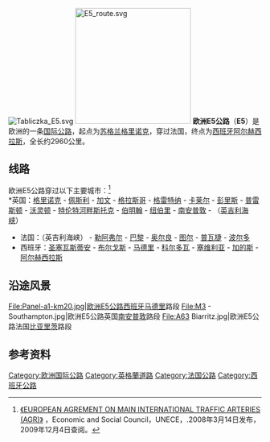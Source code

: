 [[Image:Tabliczka_E5.svg|right]]
[[Image:E5_route.svg|230px]]
'''欧洲E5公路'''（'''E5'''）是欧洲的一条[[欧洲国际公路|国际公路]]，起点为[[苏格兰|苏格兰]][[格里诺克|格里诺克]]，穿过法国，终点为[[西班牙|西班牙]][[阿尔赫西拉斯|阿尔赫西拉斯]]，全长约2960公里。

== 线路 ==
欧洲E5公路穿过以下主要城市：<ref>[http://www.unece.org/trans/doc/2008/sc1/ECE-TRANS-SC1-384e.pdf 《EUROPEAN AGREMENT ON MAIN INTERNATIONAL TRAFFIC ARTERIES (AGR)》] {{Wayback|url=http://www.unece.org/trans/doc/2008/sc1/ECE-TRANS-SC1-384e.pdf |date=20200315183924 }}，Economic and Social Council，UNECE，.2008年3月14日发布，2009年12月4日查阅。</ref><br />
*英国：[[格里诺克|格里诺克]] - [[佩斯利|佩斯利]] - [[加文|加文]] - [[格拉斯哥|格拉斯哥]] - [[格雷特纳_(英国)|格雷特纳]] - [[卡莱尔|卡莱尔]] - [[彭里斯_(英国)|彭里斯]] - [[普雷斯顿|普雷斯顿]] - [[沃灵顿|沃灵顿]] - [[特伦特河畔斯托克|特伦特河畔斯托克]] - [[伯明翰|伯明翰]] - [[纽伯里_(英国)|纽伯里]] - [[南安普敦|南安普敦]] - （[[英吉利海峡|英吉利海峡]]）
*法国：（英吉利海峡） - [[勒阿弗尔|勒阿弗尔]] - [[巴黎|巴黎]] - [[奥尔良|奥尔良]] - [[图尔|图尔]] - [[普瓦捷|普瓦捷]] - [[波尔多|波尔多]] 
*西班牙：[[圣塞瓦斯蒂安|圣塞瓦斯蒂安]] - [[布尔戈斯|布尔戈斯]] - [[马德里|马德里]] - [[科尔多瓦|科尔多瓦]] - [[塞维利亚|塞维利亚]] - [[加的斯|加的斯]] - [[阿尔赫西拉斯|阿尔赫西拉斯]]

==沿途风景==
{{commonscat|E5}}
<gallery>
File:Panel-a1-km20.jpg|欧洲E5公路西班牙[[马德里|马德里]]路段
File:M3 - Southampton.jpg|欧洲E5公路英国[[南安普敦|南安普敦]]路段
File:A63 Biarritz.jpg|欧洲E5公路法国[[比亚里茨|比亚里茨]]路段
</gallery>
==参考资料==
{{reflist}}

{{欧洲国际公路网}}
{{UK-stub}}{{France-stub}}{{Spain-stub}}
[[Category:欧洲国际公路|Category:欧洲国际公路]]
[[Category:英格蘭道路|Category:英格蘭道路]]
[[Category:法国公路|Category:法国公路]]
[[Category:西班牙公路|Category:西班牙公路]]